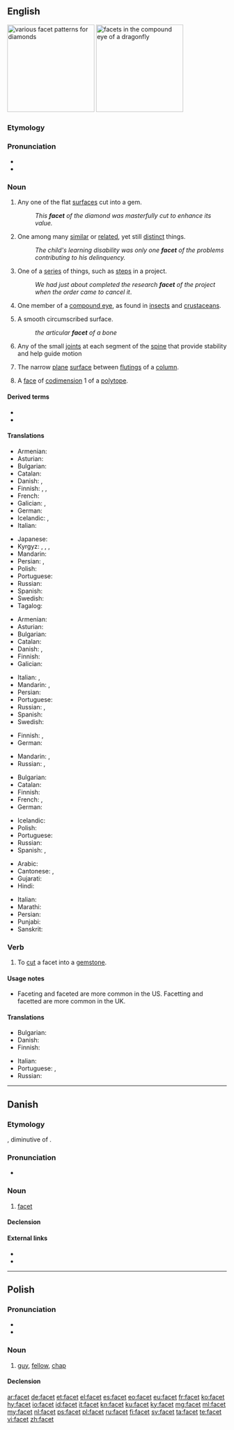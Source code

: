 ==English==
{{wikipedia}}
[[Image:Diamond_cut_history.png|thumb|right|200px|various facet patterns for diamonds]]
[[Image:Dragonfly_eye_3811.jpg|thumb|right|200px|facets in the compound eye of a dragonfly]]

===Etymology===
{{bor|en|fr|facette}}

===Pronunciation===
* {{IPA|/ˈfæsɪt/|lang=en}}
* {{audio|en-us-facet.ogg|Audio (US)|lang=en}}

===Noun===
{{en-noun}}

# Any one of the flat [[surface]]s cut into a gem.
#: ''This '''facet''' of the diamond was masterfully cut to enhance its value.''
# One among many [[similar]] or [[related]], yet still [[distinct]] things.
#: ''The child's learning disability was only one '''facet''' of the problems contributing to his delinquency.''
# One of a [[series]] of things, such as [[step]]s in a project.
#: ''We had just about completed the research '''facet''' of the project when the order came to cancel it''.
# {{lb|en|anatomy}} One member of a [[compound eye]], as found in [[insect]]s and [[crustacean]]s.
# {{lb|en|anatomy}} A smooth circumscribed surface.
#: ''the articular '''facet''' of a bone''
# {{lb|en|anatomy}} Any of the small [[joint]]s at each segment of the [[spine]] that provide stability and help guide motion
# {{lb|en|architecture}} The narrow [[plane]] [[surface]] between [[fluting]]s of a [[column]].
# {{lb|en|mathematics}} A [[face]] of [[codimension]] 1 of a [[polytope]].

====Derived terms====
* {{l|en|multifaceted}}
* {{l|en|facetal}}

====Translations====
{{trans-top|flat surface cut into a gem}}
* Armenian: {{t+|hy|նիստ}}
* Asturian: {{t|ast|faceta|f}}
* Bulgarian: {{t+|bg|стена|f|sc=Cyrl}}
* Catalan: {{t|ca|faceta|f}}
* Danish: {{t|da|facet|c}}, {{t|da|flade|c}}
* Finnish: {{t+|fi|taho}}, {{t+|fi|fasetti}}, {{t+|fi|viiste}}
* French: {{t+|fr|facette|f}}
* Galician: {{t+|gl|faceta|f}}, {{t+|gl|face|f}}
* German: {{t+|de|Facette|f}}
* Icelandic: {{t+|is|flötur|m}}, {{t|is|fægiflötur|m}}
* Italian: {{t+|it|faccetta|f}}
{{trans-mid}}
* Japanese: {{t|ja|小面|tr=[[しょうめん]], shōmen|sc=Jpan}}
* Kyrgyz: {{t+|ky|аспект}}, {{t+|ky|кыр}}, {{t+|ky|этап}}, {{t+|ky|чет}}
* Mandarin: {{t-check|cmn|刻面|tr=[[kè]][[miàn]]|sc=Hani}} <!-- previously this was two entries, with the two characters linked individually, repeated under "Simplified Chinese" and "Traditional Chinese". is this correct? also, is it idiomatic? if not, use {{t-SOP}} -->
* Persian: {{t+|fa|تراش|tr=tarâš|sc=fa-Arab}}, {{t+|fa|وجه|tr=vajh|sc=fa-Arab}}
* Polish: {{t|pl|faseta|f}}
* Portuguese: {{t+|pt|faceta|f}}
* Russian: {{t+|ru|грань|f}}
* Spanish: {{t+|es|faceta|f}}
* Swedish: {{t+|sv|fasett}}
* Tagalog: {{t|tl|tapyas}}
{{trans-bottom}}

{{trans-top|one among many similar yet distinct things}}
* Armenian: {{t+|hy|երես}}
* Asturian: {{t|ast|faceta|f}}
* Bulgarian: {{t+|bg|страна|sc=Cyrl}}
* Catalan: {{t|ca|faceta|f}}
* Danish: {{t|da|facet|c}}, {{t+|da|side|c}}
* Finnish: {{t+|fi|puoli}}
* Galician: {{t+|gl|faceta|f}}
{{trans-mid}}
* Italian: {{t+|it|aspetto}}, {{t|it|sfaccettatura|f}}
* Mandarin: {{t+check|cmn|面|sc=Hans}}, {{t+check|cmn|方面|sc=Hans}} <!-- previously this was "Simplified Chinese" - please verify -->
* Persian: {{t+|fa|جنبه|tr=janbe|sc=fa-Arab}}
* Portuguese: {{t+|pt|faceta|f}}
* Russian: {{t+|ru|сторона́|f}}, {{t+|ru|грань|f}}
* Spanish: {{t+|es|faceta|f}}
* Swedish: {{t+|sv|sida|c}}
{{trans-bottom}}

{{trans-top|one of a series of things}}
* Finnish: {{t+|fi|vaihe}}, {{t+|fi|askel}}
* German: {{t+|de|Facette|f}}
{{trans-mid}}
* Mandarin: {{t+check|cmn|面|sc=Hans}}, {{t+check|cmn|方面|sc=Hans}} <!-- previously this was "Simplified Chinese" - please verify -->
* Russian: {{t+|ru|эта́п|m}}, {{t+|ru|часть|f}}
{{trans-bottom}}

{{trans-top|one member of a compound eye}}
* Bulgarian: {{t+|bg|фасета|f|sc=Cyrl}}
* Catalan: {{t|ca|faceta|f}}
* Finnish: {{t|fi|silmäkeila}}
* French: {{t+|fr|facette|f}}, {{t+|fr|ommatidie|f}} {{qualifier|anatomy}}
* German: {{t+|de|Facette|f}}
{{trans-mid}}
* Icelandic: {{t|is|smáauga|n}}
* Polish: {{t|pl|fasetka|f}}
* Portuguese: {{t+|pt|faceta|f}}
* Russian: {{t+|ru|фасе́тка|f}}
* Spanish: {{t+|es|faceta|f}}, {{t|es|omatidio|m}} {{qualifier|anatomy}}
{{trans-bottom}}

{{checktrans-top}}
* Arabic: {{t-check|ar|سَطْح|m}}
* Cantonese: {{t-check|yue|面|tr=min6|sc=Hani}}, {{t-check|yue|刻面|tr=haak1 min6|sc=Hani}}
* Gujarati: {{t-check|gu|પાસું|tr=pāsuṁ|sc=Gujr}}
* Hindi: {{t-check|hi|पहलू|tr=pahalū|sc=Deva}}
{{trans-mid}}
* Italian: {{t-check|it|sfaccettatura|f}}
* Marathi: {{t-check|mr|पैलू|tr=pailū|sc=Deva}}
* Persian: {{t+check|fa|سطح|tr=satah|sc=fa-Arab}}
* Punjabi: {{t-check|pa|ਪਹਿਲੂ|tr=pahilū|sc=Guru}}
* Sanskrit: {{t-check|sa|पक्षः|tr=pakṣa|sc=Deva}}
{{trans-bottom}}

===Verb===
{{en-verb|facets|faceting|pres_ptc2=facetting|faceted|past2=facetted|faceted|past_ptc2=facetted}}

# To [[cut]] a facet into a [[gemstone]].

====Usage notes====
* Faceting and faceted are more common in the US. Facetting and facetted are more common in the UK.

====Translations====
{{trans-top|to cut a facet}}
* Bulgarian: {{t+|bg|шлифовам|sc=Cyrl}}
* Danish: {{t|da|facettere}}
* Finnish: {{t+|fi|hioa}}
{{trans-mid}}
* Italian: {{t|it|sfaccettare}}
* Portuguese: {{t+|pt|facetar}}, {{t|pt|lapidar}}
* Russian: {{t+|ru|ограни́ть}}
{{trans-bottom}}

----

==Danish==

===Etymology===
{{bor|da|fr|facette||facet}}, diminutive of {{m|fr|face}}.

===Pronunciation===
* {{IPA|/fasɛt/|[faˈsɛd̥]|lang=da}}

===Noun===
{{da-noun|dc=1|en|er}}

# [[facet#English|facet]]

====Declension====
{{da-noun-infl|dc=1|en|er}}

====External links====
* {{pedialite|lang=da}}
* {{R:DDO}}

----

==Polish==

===Pronunciation===
* {{IPA|[ˈfat͡sɛt]|lang=pl}}
* {{audio|Pl-facet.ogg|Audio|lang=pl}}

===Noun===
{{pl-noun|m-pr}}

# {{lb|pl|colloquial}} [[guy]], [[fellow]], [[chap]]

====Declension====
{{pl-decl-noun-m-pr}}

[[ar:facet]]
[[de:facet]]
[[et:facet]]
[[el:facet]]
[[es:facet]]
[[eo:facet]]
[[eu:facet]]
[[fr:facet]]
[[ko:facet]]
[[hy:facet]]
[[io:facet]]
[[id:facet]]
[[it:facet]]
[[kn:facet]]
[[ku:facet]]
[[ky:facet]]
[[mg:facet]]
[[ml:facet]]
[[my:facet]]
[[nl:facet]]
[[ps:facet]]
[[pl:facet]]
[[ru:facet]]
[[fi:facet]]
[[sv:facet]]
[[ta:facet]]
[[te:facet]]
[[vi:facet]]
[[zh:facet]]